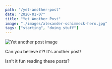 ```yaml
---
path: "/yet-another-post"
date: "2020-01-07"
title: "Yet Another Post"
image: "./images/alexander-schimmeck-hero.jpg"
tags: ["starting", "doing stuff"]
---
```


![Yet another post image](./images/alexander-schimmeck-hero.jpg)

Can you believe it?! It's another post!

Isn't it fun reading these posts?
